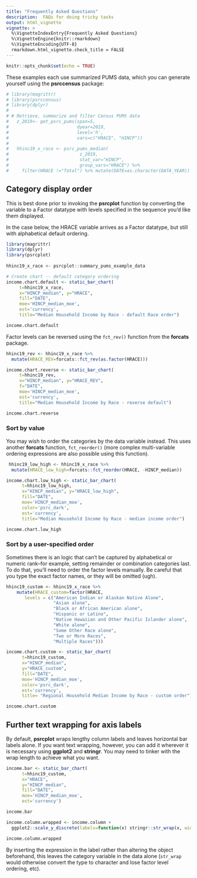 ```yaml
---
title: "Frequently Asked Questions"
description:  FAQs for doing tricky tasks
output: html_vignette
vignette: >
  %\VignetteIndexEntry{Frequently Asked Questions}
  %\VignetteEngine{knitr::rmarkdown}
  %\VignetteEncoding{UTF-8}
  rmarkdown.html_vignette.check_title = FALSE
---
```


```r
knitr::opts_chunk$set(echo = TRUE)

```

These examples each use summarized PUMS data, which you can generate yourself using the **psrccensus** package:

```r
# library(magrittr)
# library(psrccensus)
# library(dplyr)
# 
# # Retrieve, summarize and filter Census PUMS data
#   z_2019<- get_psrc_pums(span=5,
#                          dyear=2019,
#                          level='h',
#                          vars=c("HRACE", "HINCP"))
#   
#   hhinc19_x_race <- psrc_pums_median(
#                           z_2019, 
#                           stat_var="HINCP",
#                           group_vars="HRACE") %>%
#     filter(HRACE !="Total") %>% mutate(DATE=as.character(DATA_YEAR))

```

## Category display order

This is best done prior to invoking the **psrcplot** function by converting the variable to a Factor datatype with  levels specified in the sequence you'd like them displayed. 

In the case below, the HRACE variable arrives as a Factor datatype, but still with alphabetical default ordering. 

```r
library(magrittr)
library(dplyr)
library(psrcplot)
  
hhinc19_x_race <- psrcplot::summary_pums_example_data

# Create chart -- default category ordering   
income.chart.default <- static_bar_chart(
     t=hhinc19_x_race,
     x="HINCP_median", y="HRACE",
     fill="DATE",
     moe='HINCP_median_moe',
     est='currency',
     title="Median Household Income by Race - default Race order")

income.chart.default

```

Factor levels can be reversed using the `fct_rev()` function from the **forcats** package.

```r
hhinc19_rev <- hhinc19_x_race %>% 
  mutate(HRACE_REV=forcats::fct_rev(as.factor(HRACE)))

income.chart.reverse <- static_bar_chart(
     t=hhinc19_rev, 
     x="HINCP_median", y="HRACE_REV",
     f="DATE",
     moe='HINCP_median_moe',
     est='currency',
     title="Median Household Income by Race - reverse default")

income.chart.reverse

```

### Sort by value

You may wish to order the categories by the data variable instead. This uses another **forcats** function, `fct_reorder()` (more complex multi-variable ordering expressions are also possible using this function).

```r
 hhinc19_low_high <- hhinc19_x_race %>% 
  mutate(HRACE_low_high=forcats::fct_reorder(HRACE, -HINCP_median))

income.chart.low_high <- static_bar_chart(
      t=hhinc19_low_high, 
      x="HINCP_median", y="HRACE_low_high",
      fill="DATE",
      moe='HINCP_median_moe',
      color='psrc_dark',
      est='currency',
      title="Median Household Income by Race - median income order")

income.chart.low_high

```

### Sort by a user-specified order

Sometimes there is an logic that can't be captured by alphabetical or numeric rank--for example, setting remainder or combination categories last. To do that, you'll need to order the factor levels manually. Be careful that you type the exact factor names, or they will be omitted (ugh).

```r
hhinc19_custom <- hhinc19_x_race %>%
    mutate(HRACE_custom=factor(HRACE, 
       levels = c("American Indian or Alaskan Native Alone", 
                  "Asian alone",
                  "Black or African American alone",
                  "Hispanic or Latino",
                  "Native Hawaiian and Other Pacific Islander alone",
                  "White alone",
                  "Some Other Race alone",
                  "Two or More Races", 
                  "Multiple Races")))

income.chart.custom <- static_bar_chart(
      t=hhinc19_custom, 
      x="HINCP_median", 
      y="HRACE_custom",
      fill="DATE",
      moe='HINCP_median_moe',
      color='psrc_dark',
      est='currency',
      title= "Regional Household Median Income by Race - custom order")

income.chart.custom

```


## Further text wrapping for axis labels

By default, **psrcplot** wraps lengthy column labels and leaves horizontal bar labels alone. If you want text wrapping, however, you can add it wherever it is necessary using **ggplot2** and **stringr**. You may need to tinker with the wrap length to achieve what you want.

```r

income.bar <- static_bar_chart(
      t=hhinc19_custom, 
      x="HRACE", 
      y="HINCP_median",
      fill="DATE",
      moe='HINCP_median_moe',
      est='currency')

income.bar

income.column.wrapped <- income.column + 
  ggplot2::scale_y_discrete(labels=function(x) stringr::str_wrap(x, width=18))

income.column.wrapped

```

By inserting the expression in the label rather than altering the object beforehand, this leaves the category variable in the data alone (`str_wrap` would otherwise convert the type to character and lose factor level ordering, etc).
